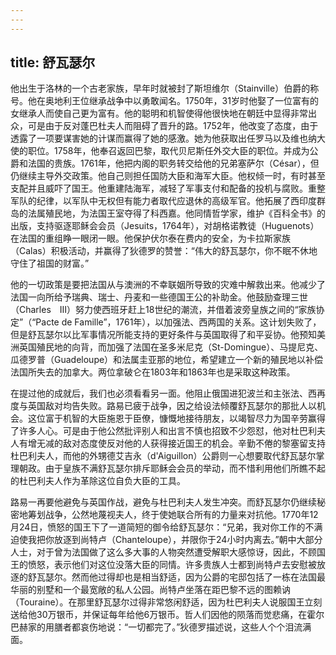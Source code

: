 ```yaml
---
---
---
```

title: 舒瓦瑟尔
---




他出生于洛林的一个古老家族，早年时就被封了斯坦维尔（Stainville）伯爵的称号。他在奥地利王位继承战争中以勇敢闻名。1750年，31岁时他娶了一位富有的女继承人而使自己更为富有。他的聪明和机智使得他很快地在朝廷中显得非常出众，可是由于反对蓬巴杜夫人而阻碍了晋升的路。1752年，他改变了态度，由于透露了一项要谋害她的计谋而赢得了她的感激。她为他获取出任罗马以及维也纳大使的职位。1758年，他奉召返回巴黎，取代贝尼斯任外交大臣的职位。并成为公爵和法国的贵族。1761年，他把内阁的职务转交给他的兄弟塞萨尔（César），但仍继续主导外交政策。他自己则担任国防大臣和海军大臣。他权倾一时，有时甚至支配并且威吓了国王。他重建陆海军，减轻了军事支付和配备的投机与腐败。重整军队的纪律，以军队中无权但有能力者取代应退休的高级军官。他拓展了西印度群岛的法属殖民地，为法国王室夺得了科西嘉。他同情哲学家，维护《百科全书》的出版，支持驱逐耶稣会会员（Jesuits，1764年），对胡格诺教徒（Huguenots）在法国的重组睁一眼闭一眼。他保护伏尔泰在费内的安全，为卡拉斯家族（Calas）积极活动，并赢得了狄德罗的赞誉：“伟大的舒瓦瑟尔，你不眠不休地守住了祖国的财富。”

他的一切政策是要把法国从与澳洲的不幸联姻所导致的灾难中解救出来。他减少了法国一向所给予瑞典、瑞士、丹麦和一些德国王公的补助金。他鼓励查理三世（Charles　Ⅲ）努力使西班牙赶上18世纪的潮流，并借着波旁皇族之间的“家族协定”（“Pacte de Famille”，1761年），以加强法、西两国的关系。这计划失败了，但是舒瓦瑟尔以比军事情况所能支持的更好条件与英国取得了和平妥协。他预知美洲英国殖民地的向背，而加强了法国在圣多米尼克（St-Domingue）、马提尼克、瓜德罗普（Guadeloupe）和法属圭亚那的地位，希望建立一个新的殖民地以补偿法国所失去的加拿大。两位拿破仑在1803年和1863年也是采取这种政策。

在提过他的成就后，我们也必须看看另一面。他阻止俄国进犯波兰和主张法、西再度与英国敌对均告失败。路易已疲于战争，因之给设法倾覆舒瓦瑟尔的那批人以机会。这位富于机智的大臣施恩于臣僚，慷慨地接待朋友，以竭智尽力为国辛劳赢得了许多人心。可是由于他公然批评别人和出言不慎也招致不少怨怼，他对杜巴利夫人有增无减的敌对态度使反对他的人获得接近国王的机会。辛勤不倦的黎塞留支持杜巴利夫人，而他的外甥德艾吉永（d'Aiguillon）公爵则一心想要取代舒瓦瑟尔掌理朝政。由于皇族不满舒瓦瑟尔排斥耶稣会会员的举动，而不惜利用他们所瞧不起的杜巴利夫人作为革除这位自负大臣的工具。

路易一再要他避免与英国作战，避免与杜巴利夫人发生冲突。而舒瓦瑟尔仍继续秘密地筹划战争，公然地蔑视夫人，终于使她联合所有的力量来对抗他。1770年12月24日，愤怒的国王下了一道简短的御令给舒瓦瑟尔：“兄弟，我对你工作的不满迫使我把你放逐到尚特卢（Chanteloupe），并限你于24小时内离去。”朝中大部分人士，对于曾为法国做了这么多大事的人物突然遭受解职大感惊讶，因此，不顾国王的愤怒，表示他们对这位没落大臣的同情。许多贵族人士都到尚特卢去安慰被放逐的舒瓦瑟尔。然而他过得却也是相当舒适，因为公爵的宅邸包括了一栋在法国最华丽的别墅和一个最宽敞的私人公园。尚特卢坐落在距巴黎不远的图赖讷（Touraine）。在那里舒瓦瑟尔过得非常悠闲舒适，因为杜巴利夫人说服国王立刻送给他30万银币，并保证每年给他6万银币。哲人们因他的陨落而觉悲痛，在霍尔巴赫家的用膳者都哀伤地说：“一切都完了。”狄德罗描述说，这些人个个泪流满面。